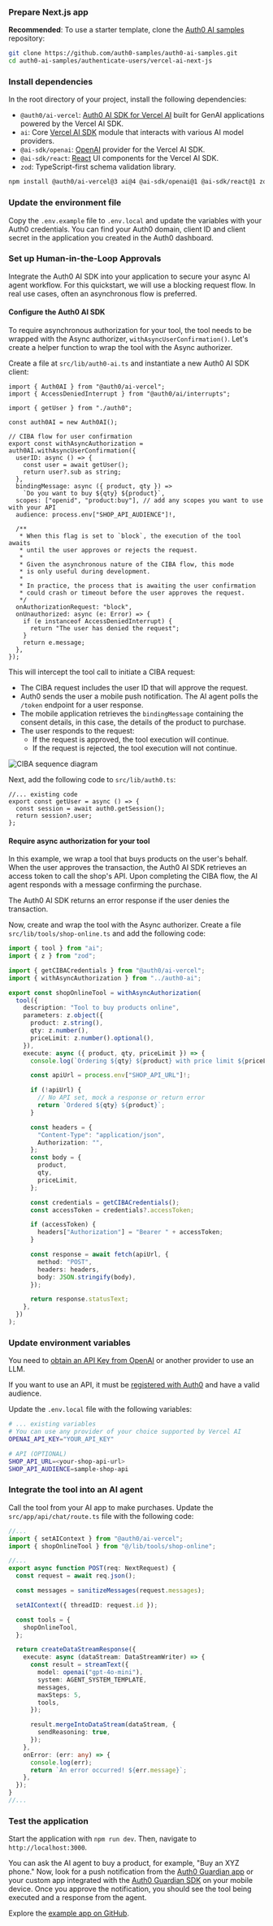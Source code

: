 
<Prerequisites />

### Prepare Next.js app

**Recommended**: To use a starter template, clone the [Auth0 AI samples](https://github.com/auth0-samples/auth0-ai-samples) repository:

```bash wrap lines
git clone https://github.com/auth0-samples/auth0-ai-samples.git
cd auth0-ai-samples/authenticate-users/vercel-ai-next-js
```

### Install dependencies

In the root directory of your project, install the following dependencies:

- `@auth0/ai-vercel`: [Auth0 AI SDK for Vercel AI](https://github.com/auth0-lab/auth0-ai-js/tree/main/packages/ai-vercel) built for GenAI applications powered by the Vercel AI SDK.
- `ai`: Core [Vercel AI SDK](https://sdk.vercel.ai/docs) module that interacts with various AI model providers.
- `@ai-sdk/openai`: [OpenAI](https://sdk.vercel.ai/providers/ai-sdk-providers/openai) provider for the Vercel AI SDK.
- `@ai-sdk/react`: [React](https://react.dev/) UI components for the Vercel AI SDK.
- `zod`: TypeScript-first schema validation library.

```bash wrap lines
npm install @auth0/ai-vercel@3 ai@4 @ai-sdk/openai@1 @ai-sdk/react@1 zod@3
```

### Update the environment file

Copy the `.env.example` file to `.env.local` and update the variables with your Auth0 credentials. You can find your Auth0 domain, client ID and client secret in the application you created in the Auth0 dashboard.

### Set up Human-in-the-Loop Approvals

Integrate the Auth0 AI SDK into your application to secure your async AI agent workflow. For this quickstart, we will use a blocking request flow. In real use cases, often an asynchronous flow is preferred.

#### Configure the Auth0 AI SDK

To require asynchronous authorization for your tool, the tool needs to be wrapped with the Async authorizer, `withAsyncUserConfirmation()`. Let's create a helper function to wrap the tool with the Async authorizer.

Create a file at `src/lib/auth0-ai.ts` and instantiate a new Auth0 AI SDK client:

```tsx src/lib/auth0-ai.ts wrap lines
import { Auth0AI } from "@auth0/ai-vercel";
import { AccessDeniedInterrupt } from "@auth0/ai/interrupts";

import { getUser } from "./auth0";

const auth0AI = new Auth0AI();

// CIBA flow for user confirmation
export const withAsyncAuthorization = auth0AI.withAsyncUserConfirmation({
  userID: async () => {
    const user = await getUser();
    return user?.sub as string;
  },
  bindingMessage: async ({ product, qty }) =>
    `Do you want to buy ${qty} ${product}`,
  scopes: ["openid", "product:buy"], // add any scopes you want to use with your API
  audience: process.env["SHOP_API_AUDIENCE"]!,

  /**
   * When this flag is set to `block`, the execution of the tool awaits
   * until the user approves or rejects the request.
   *
   * Given the asynchronous nature of the CIBA flow, this mode
   * is only useful during development.
   *
   * In practice, the process that is awaiting the user confirmation
   * could crash or timeout before the user approves the request.
   */
  onAuthorizationRequest: "block",
  onUnauthorized: async (e: Error) => {
    if (e instanceof AccessDeniedInterrupt) {
      return "The user has denied the request";
    }
    return e.message;
  },
});
```

This will intercept the tool call to initiate a CIBA request:

- The CIBA request includes the user ID that will approve the request.
- Auth0 sends the user a mobile push notification. The AI agent polls the `/token` endpoint for a user response.
- The mobile application retrieves the `bindingMessage` containing the consent details, in this case, the details of the product to purchase.
- The user responds to the request:
  - If the request is approved, the tool execution will continue.
  - If the request is rejected, the tool execution will not continue.

<Frame>
  <img src="/ai/docs/img/async_auth_diagram.png" alt="CIBA sequence diagram" />
</Frame>

Next, add the following code to `src/lib/auth0.ts`:

```tsx src/lib/auth0.ts wrap lines highlight={2-5}
//... existing code
export const getUser = async () => {
  const session = await auth0.getSession();
  return session?.user;
};
```

#### Require async authorization for your tool

In this example, we wrap a tool that buys products on the user's behalf. When the user approves the transaction, the Auth0 AI SDK retrieves an access token to call the shop's API. Upon completing the CIBA flow, the AI agent responds with a message confirming the purchase.

The Auth0 AI SDK returns an error response if the user denies the transaction.

Now, create and wrap the tool with the Async authorizer. Create a file `src/lib/tools/shop-online.ts` and add the following code:

```ts src/lib/tools/shop-online.ts wrap lines
import { tool } from "ai";
import { z } from "zod";

import { getCIBACredentials } from "@auth0/ai-vercel";
import { withAsyncAuthorization } from "../auth0-ai";

export const shopOnlineTool = withAsyncAuthorization(
  tool({
    description: "Tool to buy products online",
    parameters: z.object({
      product: z.string(),
      qty: z.number(),
      priceLimit: z.number().optional(),
    }),
    execute: async ({ product, qty, priceLimit }) => {
      console.log(`Ordering ${qty} ${product} with price limit ${priceLimit}`);

      const apiUrl = process.env["SHOP_API_URL"]!;

      if (!apiUrl) {
        // No API set, mock a response or return error
        return `Ordered ${qty} ${product}`;
      }

      const headers = {
        "Content-Type": "application/json",
        Authorization: "",
      };
      const body = {
        product,
        qty,
        priceLimit,
      };

      const credentials = getCIBACredentials();
      const accessToken = credentials?.accessToken;

      if (accessToken) {
        headers["Authorization"] = "Bearer " + accessToken;
      }

      const response = await fetch(apiUrl, {
        method: "POST",
        headers: headers,
        body: JSON.stringify(body),
      });

      return response.statusText;
    },
  })
);
```

### Update environment variables

You need to [obtain an API Key from OpenAI](https://platform.openai.com/api-keys) or another provider to use an LLM.

If you want to use an API, it must be [registered with Auth0](https://auth0.com/docs/get-started/apis) and have a valid audience.

Update the `.env.local` file with the following variables:

```bash .env.local wrap lines
# ... existing variables
# You can use any provider of your choice supported by Vercel AI
OPENAI_API_KEY="YOUR_API_KEY"

# API (OPTIONAL)
SHOP_API_URL=<your-shop-api-url>
SHOP_API_AUDIENCE=sample-shop-api
```

### Integrate the tool into an AI agent

Call the tool from your AI app to make purchases. Update the `src/app/api/chat/route.ts` file with the following code:

```ts src/app/api/chat/route.ts wrap lines highlight={2,3,11,14}
//...
import { setAIContext } from "@auth0/ai-vercel";
import { shopOnlineTool } from "@/lib/tools/shop-online";

//...
export async function POST(req: NextRequest) {
  const request = await req.json();

  const messages = sanitizeMessages(request.messages);

  setAIContext({ threadID: request.id });

  const tools = {
    shopOnlineTool,
  };

  return createDataStreamResponse({
    execute: async (dataStream: DataStreamWriter) => {
      const result = streamText({
        model: openai("gpt-4o-mini"),
        system: AGENT_SYSTEM_TEMPLATE,
        messages,
        maxSteps: 5,
        tools,
      });

      result.mergeIntoDataStream(dataStream, {
        sendReasoning: true,
      });
    },
    onError: (err: any) => {
      console.log(err);
      return `An error occurred! ${err.message}`;
    },
  });
}
//...
```

### Test the application

Start the application with `npm run dev`. Then, navigate to `http://localhost:3000`.

You can ask the AI agent to buy a product, for example, "Buy an XYZ phone." Now, look for a push notification from the [Auth0 Guardian app](https://auth0.com/docs/mfa/auth0-guardian/user-enrollment) or your custom app integrated with the [Auth0 Guardian SDK](https://auth0.com/docs/secure/multi-factor-authentication/auth0-guardian) on your mobile device. Once you approve the notification, you should see the tool being executed and a response from the agent.

Explore the [example app on GitHub](https://github.com/auth0-samples/auth0-ai-samples/tree/main/async-authorization/vercel-ai-next-js).
